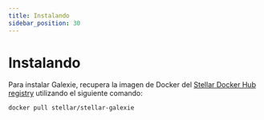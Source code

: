 ```yaml
---
title: Instalando
sidebar_position: 30
---
```


# Instalando

Para instalar Galexie, recupera la imagen de Docker del [Stellar Docker Hub registry](https://hub.docker.com/r/stellar/stellar-galexie) utilizando el siguiente comando:

```shell
docker pull stellar/stellar-galexie
```
